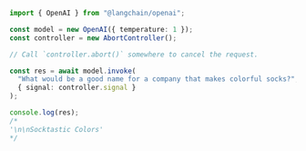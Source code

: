 ```typescript
import { OpenAI } from "@langchain/openai";

const model = new OpenAI({ temperature: 1 });
const controller = new AbortController();

// Call `controller.abort()` somewhere to cancel the request.

const res = await model.invoke(
  "What would be a good name for a company that makes colorful socks?",
  { signal: controller.signal }
);

console.log(res);
/*
'\n\nSocktastic Colors'
*/
```
